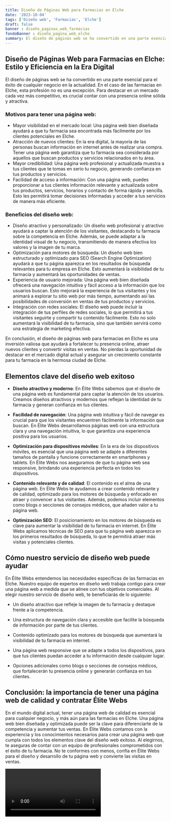 ```yaml
---
title: Diseño de Páginas Web para Farmacias en Elche
date: '2023-10-04'
tags: ['Diseño web', 'Farmacias', 'Elche']
draft: false
banner : diseño_paginas_web_farmacias
fondoBanner : diseño_pagina_web_elche
summary: El diseño de páginas web se ha convertido en una parte esencial para el éxito de cualquier negocio en la actualidad. En el caso de las farmacias en Elche, esta profesión no es una excepción. Para destacar en un mercado cada vez más competitivo, es crucial contar con una presencia online sólida y atractiva. 
---
```


## Diseño de Páginas Web para Farmacias en Elche: Estilo y Eficiencia en la Era Digital

El diseño de páginas web se ha convertido en una parte esencial para el éxito de cualquier negocio en la actualidad. En el caso de las farmacias en Elche, esta profesión no es una excepción. Para destacar en un mercado cada vez más competitivo, es crucial contar con una presencia online sólida y atractiva. 

### Motivos para tener una página web:
- Mayor visibilidad en el mercado local: Una página web bien diseñada ayudará a que tu farmacia sea encontrada más fácilmente por los clientes potenciales en Elche. 
- Atracción de nuevos clientes: En la era digital, la mayoría de las personas buscan información en internet antes de realizar una compra. Tener una página web garantiza que tu farmacia sea considerada por aquellos que buscan productos y servicios relacionados en tu área.
- Mayor credibilidad: Una página web profesional y actualizada muestra a tus clientes que te tomas en serio tu negocio, generando confianza en tus productos y servicios.
- Facilidad de acceso a información: Con una página web, puedes proporcionar a tus clientes información relevante y actualizada sobre tus productos, servicios, horarios y contacto de forma rápida y sencilla. Esto les permitirá tomar decisiones informadas y acceder a tus servicios de manera más eficiente.

### Beneficios del diseño web:
- Diseño atractivo y personalizado: Un diseño web profesional y atractivo ayudará a captar la atención de los visitantes, destacando tu farmacia sobre la competencia en Elche. Además, se puede adaptar a la identidad visual de tu negocio, transmitiendo de manera efectiva los valores y la imagen de tu marca.
- Optimización para motores de búsqueda: Un diseño web bien estructurado y optimizado para SEO (Search Engine Optimization) ayudará a que tu página aparezca en los resultados de búsqueda relevantes para tu empresa en Elche. Esto aumentará la visibilidad de tu farmacia y aumentará las oportunidades de ventas.
- Experiencia de usuario mejorada: Una página web bien diseñada ofrecerá una navegación intuitiva y fácil acceso a la información que los usuarios buscan. Esto mejorará la experiencia de tus visitantes y los animará a explorar tu sitio web por más tiempo, aumentando así las posibilidades de conversión en ventas de tus productos y servicios.
- Integración con redes sociales: El diseño web puede incluir la integración de tus perfiles de redes sociales, lo que permitirá a tus visitantes seguirte y compartir tu contenido fácilmente. Esto no solo aumentará la visibilidad de tu farmacia, sino que también servirá como una estrategia de marketing efectiva.

En conclusión, el diseño de páginas web para farmacias en Elche es una inversión valiosa que ayudará a fortalecer tu presencia online, atraer nuevos clientes y convertir visitas en ventas. No pierdas la oportunidad de destacar en el mercado digital actual y asegurar un crecimiento constante para tu farmacia en la hermosa ciudad de Elche.

<GifSeo />

<Cta />

## Elementos clave del diseño web exitoso

- **Diseño atractivo y moderno**: En Élite Webs sabemos que el diseño de una página web es fundamental para captar la atención de los usuarios. Creamos diseños atractivos y modernos que reflejan la identidad de tu farmacia y generan confianza en tus clientes.

- **Facilidad de navegación**: Una página web intuitiva y fácil de navegar es crucial para que los visitantes encuentren fácilmente la información que buscan. En Élite Webs desarrollamos páginas web con una estructura clara y una navegación intuitiva, lo que garantiza una experiencia positiva para los usuarios.

- **Optimización para dispositivos móviles**: En la era de los dispositivos móviles, es esencial que una página web se adapte a diferentes tamaños de pantalla y funcione correctamente en smartphones y tablets. En Élite Webs nos aseguramos de que tu página web sea responsive, brindando una experiencia perfecta en todos los dispositivos.

- **Contenido relevante y de calidad**: El contenido es el alma de una página web. En Élite Webs te ayudamos a crear contenido relevante y de calidad, optimizado para los motores de búsqueda y enfocado en atraer y convencer a tus visitantes. Además, podemos incluir elementos como blogs o secciones de consejos médicos, que añaden valor a tu página web.

- **Optimización SEO**: El posicionamiento en los motores de búsqueda es clave para aumentar la visibilidad de tu farmacia en internet. En Élite Webs aplicamos técnicas de SEO para que tu página web aparezca en los primeros resultados de búsqueda, lo que te permitirá atraer más visitas y potenciales clientes.

## Cómo nuestro servicio de diseño web puede ayudar

En Élite Webs entendemos las necesidades específicas de las farmacias en Elche. Nuestro equipo de expertos en diseño web trabaja contigo para crear una página web a medida que se alinee con tus objetivos comerciales. Al elegir nuestro servicio de diseño web, te beneficiarás de lo siguiente:

- Un diseño atractivo que refleje la imagen de tu farmacia y destaque frente a la competencia.

- Una estructura de navegación clara y accesible que facilite la búsqueda de información por parte de tus clientes.

- Contenido optimizado para los motores de búsqueda que aumentará la visibilidad de tu farmacia en internet.

- Una página web responsive que se adapte a todos los dispositivos, para que tus clientes puedan acceder a tu información desde cualquier lugar.

- Opciones adicionales como blogs o secciones de consejos médicos, que fortalecerán tu presencia online y generarán confianza en tus clientes.

## Conclusión: la importancia de tener una página web de calidad y contratar Élite Webs

En el mundo digital actual, tener una página web de calidad es esencial para cualquier negocio, y más aún para las farmacias en Elche. Una página web bien diseñada y optimizada puede ser la clave para diferenciarte de la competencia y aumentar tus ventas. En Élite Webs contamos con la experiencia y los conocimientos necesarios para crear una página web que cumpla con todos los elementos clave del diseño web exitoso. Al elegirnos, te aseguras de contar con un equipo de profesionales comprometidos con el éxito de tu farmacia. No te conformes con menos, confía en Élite Webs para el diseño y desarrollo de tu página web y convierte las visitas en ventas.

<Video />

<CtaBot job='Farmacias' city='Elche'/>

<Gmaps query='Elche+españa+maps' />